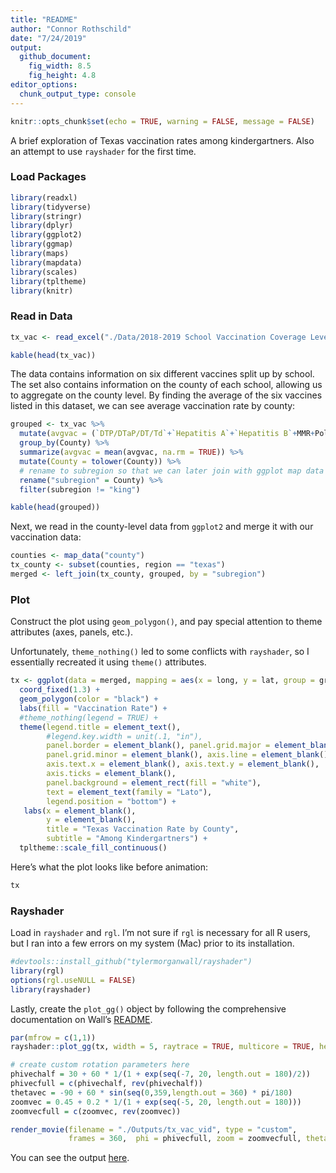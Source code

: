 ```yaml
---
title: "README"
author: "Connor Rothschild"
date: "7/24/2019"
output: 
  github_document: 
    fig_width: 8.5
    fig_height: 4.8
editor_options:
  chunk_output_type: console
---
```


```r
knitr::opts_chunk$set(echo = TRUE, warning = FALSE, message = FALSE)
```

A brief exploration of Texas vaccination rates among kindergartners. Also an attempt to use `rayshader` for the first time.

### Load Packages
```r
library(readxl)
library(tidyverse)
library(stringr)
library(dplyr)
library(ggplot2)
library(ggmap)
library(maps)
library(mapdata)
library(scales)
library(tpltheme)
library(knitr)
```

### Read in Data
```r
tx_vac <- read_excel("./Data/2018-2019 School Vaccination Coverage Levels - Kindergarten (XLS) .xlsx", skip = 2)

kable(head(tx_vac))
```

The data contains information on six different vaccines split up by school. The set also contains information on the county of each school, allowing us to aggregate on the county level. By finding the average of the six vaccines listed in this dataset, we can see average vaccination rate by county:

```r
grouped <- tx_vac %>% 
  mutate(avgvac = (`DTP/DTaP/DT/Td`+`Hepatitis A`+`Hepatitis B`+MMR+Polio+Varicella)/6) %>%
  group_by(County) %>%
  summarize(avgvac = mean(avgvac, na.rm = TRUE)) %>%
  mutate(County = tolower(County)) %>%
  # rename to subregion so that we can later join with ggplot map data
  rename("subregion" = County) %>%
  filter(subregion != "king")

kable(head(grouped))
```

Next, we read in the county-level data from `ggplot2` and merge it with our vaccination data:

```r
counties <- map_data("county")
tx_county <- subset(counties, region == "texas")
merged <- left_join(tx_county, grouped, by = "subregion")
```

### Plot

Construct the plot using `geom_polygon()`, and pay special attention to theme attributes (axes, panels, etc.). 

Unfortunately, `theme_nothing()` led to some conflicts with `rayshader`, so I essentially recreated it using `theme()` attributes.

```r
tx <- ggplot(data = merged, mapping = aes(x = long, y = lat, group = group, fill = avgvac*100)) +
  coord_fixed(1.3) +
  geom_polygon(color = "black") +
  labs(fill = "Vaccination Rate") +
  #theme_nothing(legend = TRUE) +
  theme(legend.title = element_text(),
        #legend.key.width = unit(.1, "in"),
        panel.border = element_blank(), panel.grid.major = element_blank(),
        panel.grid.minor = element_blank(), axis.line = element_blank(), 
        axis.text.x = element_blank(), axis.text.y = element_blank(),
        axis.ticks = element_blank(),
        panel.background = element_rect(fill = "white"),
        text = element_text(family = "Lato"),
        legend.position = "bottom") +
   labs(x = element_blank(),
        y = element_blank(),
        title = "Texas Vaccination Rate by County",
        subtitle = "Among Kindergartners") + 
  tpltheme::scale_fill_continuous()
```

Here's what the plot looks like before animation:

```r
tx
```

### Rayshader

Load in `rayshader` and `rgl`. I'm not sure if `rgl` is necessary for all R users, but I ran into a few errors on my system (Mac) prior to its installation. 

```r
#devtools::install_github("tylermorganwall/rayshader")
library(rgl)
options(rgl.useNULL = FALSE)
library(rayshader)
```

Lastly, create the `plot_gg()` object by following the comprehensive documentation on Wall's [README](https://github.com/tylermorganwall/rayshader).

```r
par(mfrow = c(1,1))
rayshader::plot_gg(tx, width = 5, raytrace = TRUE, multicore = TRUE, height = 5, scale = 50)

# create custom rotation parameters here
phivechalf = 30 + 60 * 1/(1 + exp(seq(-7, 20, length.out = 180)/2))
phivecfull = c(phivechalf, rev(phivechalf))
thetavec = -90 + 60 * sin(seq(0,359,length.out = 360) * pi/180)
zoomvec = 0.45 + 0.2 * 1/(1 + exp(seq(-5, 20, length.out = 180)))
zoomvecfull = c(zoomvec, rev(zoomvec))

render_movie(filename = "./Outputs/tx_vac_vid", type = "custom", 
             frames = 360,  phi = phivecfull, zoom = zoomvecfull, theta = thetavec)
```

You can see the output [here](https://imgur.com/a/zFWGh1R).